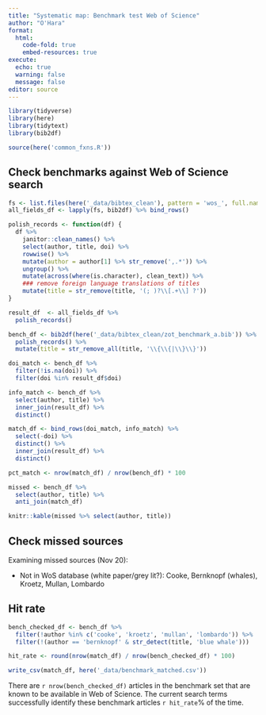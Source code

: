 ```yaml
---
title: "Systematic map: Benchmark test Web of Science"
author: "O'Hara"
format: 
  html:
    code-fold: true
    embed-resources: true
execute:
  echo: true
  warning: false
  message: false
editor: source
---
```


```r
library(tidyverse)
library(here)
library(tidytext)
library(bib2df)

source(here('common_fxns.R'))
```

## Check benchmarks against Web of Science search

```r
fs <- list.files(here('_data/bibtex_clean'), pattern = 'wos_', full.names = TRUE)
all_fields_df <- lapply(fs, bib2df) %>% bind_rows()
```

```r
polish_records <- function(df) {
  df %>% 
    janitor::clean_names() %>%
    select(author, title, doi) %>%
    rowwise() %>%
    mutate(author = author[1] %>% str_remove(',.*')) %>%
    ungroup() %>%
    mutate(across(where(is.character), clean_text)) %>%
    ### remove foreign language translations of titles
    mutate(title = str_remove(title, '(; )?\\[.+\\] ?'))
}
```


```r

result_df  <- all_fields_df %>%
  polish_records()

bench_df <- bib2df(here('_data/bibtex_clean/zot_benchmark_a.bib')) %>%
  polish_records() %>%
  mutate(title = str_remove_all(title, '\\{\\{|\\}\\}'))

doi_match <- bench_df %>%
  filter(!is.na(doi)) %>%
  filter(doi %in% result_df$doi)

info_match <- bench_df %>%
  select(author, title) %>%
  inner_join(result_df) %>%
  distinct()

match_df <- bind_rows(doi_match, info_match) %>%
  select(-doi) %>%
  distinct() %>%
  inner_join(result_df) %>%
  distinct()

pct_match <- nrow(match_df) / nrow(bench_df) * 100

missed <- bench_df %>% 
  select(author, title) %>%
  anti_join(match_df)

knitr::kable(missed %>% select(author, title))
```

## Check missed sources

Examining missed sources (Nov 20):

* Not in WoS database (white paper/grey lit?): Cooke, Bernknopf (whales), Kroetz, Mullan, Lombardo

## Hit rate

```r
bench_checked_df <- bench_df %>%
  filter(!author %in% c('cooke', 'kroetz', 'mullan', 'lombardo')) %>%
  filter(!(author == 'bernknopf' & str_detect(title, 'blue whale')))

hit_rate <- round(nrow(match_df) / nrow(bench_checked_df) * 100)

write_csv(match_df, here('_data/benchmark_matched.csv'))
```

There are `r nrow(bench_checked_df)` articles in the benchmark set that are known to be available in Web of Science.  The current search terms successfully identify these benchmark articles `r hit_rate`% of the time.


